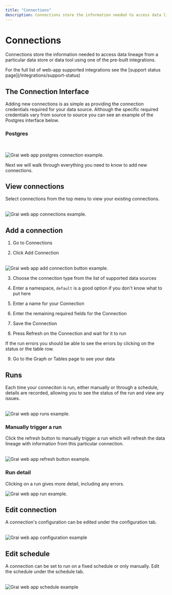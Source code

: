 ```yaml
---
title: "Connections"
description: Connections store the information needed to access data lineage from a particular data store or data tool
---
```



# Connections

Connections store the information needed to access data lineage from a particular data store or data tool using one of the pre-built integrations.

<Callout type="info" emoji="ℹ️">
  For the full list of web-app supported integrations see the [support status
  page](/integrations/support-status)
</Callout>

## The Connection Interface

Adding new connections is as simple as providing the connection credentials required for your data source.
Although the specific required credentials vary from source to source you can see an example of the Postgres interface below.

### Postgres

<br />

<Image
  src="/images/docs/core/webapp/postgres.png"
  height={600}
  width={1200}
  alt="Grai web app postgres connection example."
/>

Next we will walk through everything you need to know to add new connections.

## View connections

Select connections from the top menu to view your existing connections.

<br />
<Image
  src="/images/docs/core/webapp/connections.png"
  height={600}
  width={1200}
  alt="Grai web app connections example."
/>

## Add a connection

1. Go to Connections

2. Click Add Connection

<br />
<Image
  src="/images/docs/core/webapp/add-connection.png"
  height={200}
  width={200}
  alt="Grai web app add connection button example."
/>

3. Choose the connection type from the list of supported data sources

4. Enter a namespace, `default` is a good option if you don't know what to put here

5. Enter a name for your Connection

6. Enter the remaining required fields for the Connection

7. Save the Connection

8. Press Refresh on the Connection and wait for it to run

<Callout type="info" emoji="ℹ️">
  If the run errors you should be able to see the errors by clicking on the
  status or the table row.
</Callout>

9. Go to the Graph or Tables page to see your data

## Runs

Each time your conneciton is run, either manually or through a schedule, details are recorded, allowing you to see the status of the run and view any issues.

<br />
<Image
  src="/images/docs/core/webapp/runs.png"
  height={600}
  width={1200}
  alt="Grai web app runs example."
/>

### Manually trigger a run

Click the refresh button to manually trigger a run which will refresh the data lineage with information from this particular connection.

<br />
<Image
  src="/images/docs/core/webapp/refresh.png"
  height={100}
  width={100}
  alt="Grai web app refresh button example."
/>

### Run detail

Clicking on a run gives more detail, including any errors.

<Image src="/images/docs/core/webapp/run.png" height={600} width={1200} alt="Grai web app run example."/>

## Edit connection

A connection's configuration can be edited under the configuration tab.

<br />
<Image
  src="/images/docs/core/webapp/configuration.png"
  height={600}
  width={1200}
  alt="Grai web app configuration example"
/>

## Edit schedule

A connection can be set to run on a fixed schedule or only manually. Edit the schedule under the schedule tab.

<br />
<Image src="/images/docs/core/webapp/schedule.png" height={600} width={1200} alt="Grai web app schedule example"/>
